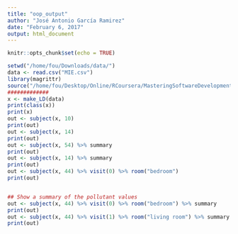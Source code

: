 ```yaml
---
title: "oop_output"
author: "José Antonio García Ramirez"
date: "February 6, 2017"
output: html_document
---
```


```r
knitr::opts_chunk$set(echo = TRUE)
```


```r
setwd("/home/fou/Downloads/data/")
data <- read.csv("MIE.csv")
library(magrittr)
source("/home/fou/Desktop/Online/RCoursera/MasteringSoftwareDevelopmentR/AdvanceR/AdvanceR/oop_code2.R")
#############
x <- make_LD(data)
print(class(x))
print(x)
out <- subject(x, 10)
print(out)
out <- subject(x, 14)
print(out)
out <- subject(x, 54) %>% summary
print(out)
out <- subject(x, 14) %>% summary
print(out)
out <- subject(x, 44) %>% visit(0) %>% room("bedroom")
print(out)


## Show a summary of the pollutant values
out <- subject(x, 44) %>% visit(0) %>% room("bedroom") %>% summary
print(out)
out <- subject(x, 44) %>% visit(1) %>% room("living room") %>% summary
print(out)

```
